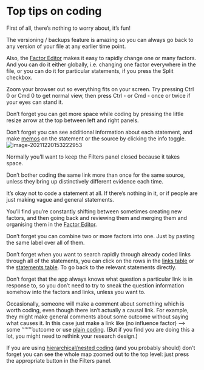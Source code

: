 # Top tips on coding{#top-tips}

First of all, there's nothing to worry about, it's fun!

The versioning / backups feature is amazing so you can always go back to any version of your file at any earlier time point.

Also, the [Factor Editor](#factor-editor) makes it easy to rapidly change one or many factors. And you can do it either globally, i.e. changing one factor everywhere in the file, or you can do it for particular statements, if you press the Split checkbox.

Zoom your browser out so everything fits on your screen. Try pressing Ctrl 0 or Cmd 0 to get normal view, then press Ctrl - or Cmd - once or twice if your eyes can stand it.

Don't forget you can get more space while coding by pressing the little resize arrow at the top between left and right panels.

Don't forget you can see additional information about each statement, and make [memos](#xmemos) on the statement or the source by clicking the info toggle. ![image-20211220153222953](_assets/image-20211220153222953.png)

Normally you'll want to keep the Filters panel closed because it takes space.

Don't bother coding the same link more than once for the same source, unless they bring up distinctively different evidence each time.

It's okay not to code a statement at all. If there's nothing in it, or if people are just making vague and general statements.

You'll find you're constantly shifting between sometimes creating new factors, and then going back and reviewing them and merging them and organising them in the [Factor Editor](#factor-editor). 

Don't forget you can combine two or more factors into one. Just by pasting the same label over all of them.

Don't forget when you want to search rapidly through already coded links through all of the statements, you can click on the rows in the [links table](#the-links-table) or the [statements table](#the-statements-table). To go back to the relevant statements directly. 

Don't forget that the app always knows what question a particular link is in response to, so you don't need to try to sneak the question information somehow into the factors and links, unless you want to.

Occasionally, someone will make a comment about something which is worth coding, even though there isn't actually a causal link. For example, they might make general comments about some outcome without saying what causes it. In this case just make a link like (no influence factor) --> some ''''''''outcome or use [plain coding](#xplain_coding). (But if you find you are doing this a lot, you might need to rethink your research design.)


If you are using [hierarchical/nested coding](#xhierarchical-coding) (and you probably should) don't forget you can see the whole map zoomed out to the top level: just press the appropriate button in the Filters panel.

